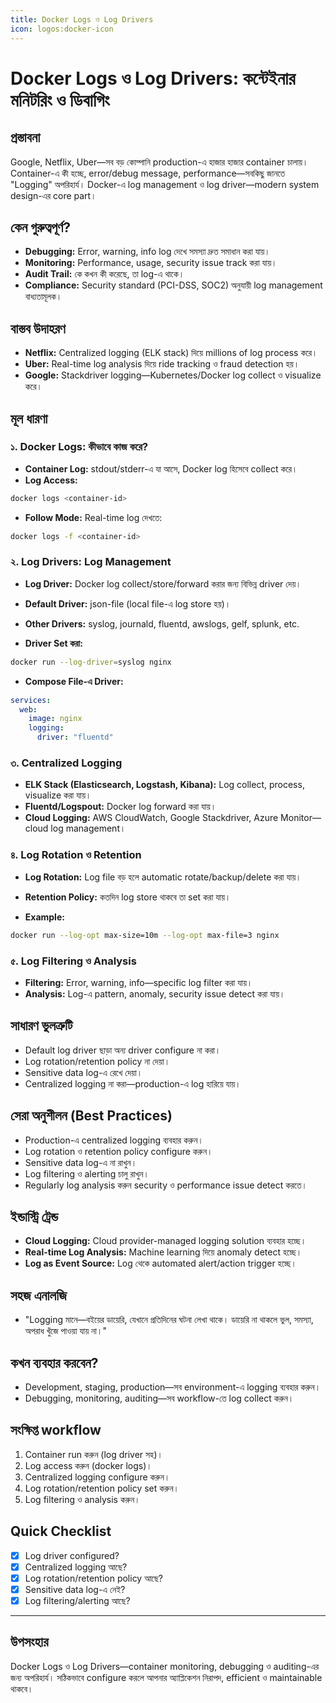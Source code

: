 ```yaml
---
title: Docker Logs ও Log Drivers
icon: logos:docker-icon
---
```


# Docker Logs ও Log Drivers: কন্টেইনার মনিটরিং ও ডিবাগিং

## প্রস্তাবনা

Google, Netflix, Uber—সব বড় কোম্পানি production-এ হাজার হাজার container চালায়। Container-এ কী হচ্ছে, error/debug message, performance—সবকিছু জানতে "Logging" অপরিহার্য। Docker-এ log management ও log driver—modern system design-এর core part।

## কেন গুরুত্বপূর্ণ?

- **Debugging:** Error, warning, info log দেখে সমস্যা দ্রুত সমাধান করা যায়।
- **Monitoring:** Performance, usage, security issue track করা যায়।
- **Audit Trail:** কে কখন কী করেছে, তা log-এ থাকে।
- **Compliance:** Security standard (PCI-DSS, SOC2) অনুযায়ী log management বাধ্যতামূলক।

## বাস্তব উদাহরণ

- **Netflix:** Centralized logging (ELK stack) দিয়ে millions of log process করে।
- **Uber:** Real-time log analysis দিয়ে ride tracking ও fraud detection হয়।
- **Google:** Stackdriver logging—Kubernetes/Docker log collect ও visualize করে।

## মূল ধারণা

### ১. Docker Logs: কীভাবে কাজ করে?

- **Container Log:** stdout/stderr-এ যা আসে, Docker log হিসেবে collect করে।
- **Log Access:**

```bash
docker logs <container-id>
```

- **Follow Mode:** Real-time log দেখতে:

```bash
docker logs -f <container-id>
```

### ২. Log Drivers: Log Management

- **Log Driver:** Docker log collect/store/forward করার জন্য বিভিন্ন driver দেয়।
- **Default Driver:** json-file (local file-এ log store হয়)।
- **Other Drivers:** syslog, journald, fluentd, awslogs, gelf, splunk, etc.

- **Driver Set করা:**

```bash
docker run --log-driver=syslog nginx
```

- **Compose File-এ Driver:**

```yaml
services:
  web:
    image: nginx
    logging:
      driver: "fluentd"
```

### ৩. Centralized Logging

- **ELK Stack (Elasticsearch, Logstash, Kibana):** Log collect, process, visualize করা যায়।
- **Fluentd/Logspout:** Docker log forward করা যায়।
- **Cloud Logging:** AWS CloudWatch, Google Stackdriver, Azure Monitor—cloud log management।

### ৪. Log Rotation ও Retention

- **Log Rotation:** Log file বড় হলে automatic rotate/backup/delete করা যায়।
- **Retention Policy:** কতদিন log store থাকবে তা set করা যায়।

- **Example:**

```bash
docker run --log-opt max-size=10m --log-opt max-file=3 nginx
```

### ৫. Log Filtering ও Analysis

- **Filtering:** Error, warning, info—specific log filter করা যায়।
- **Analysis:** Log-এ pattern, anomaly, security issue detect করা যায়।

## সাধারণ ভুলত্রুটি

- Default log driver ছাড়া অন্য driver configure না করা।
- Log rotation/retention policy না দেয়া।
- Sensitive data log-এ রেখে দেয়া।
- Centralized logging না করা—production-এ log হারিয়ে যায়।

## সেরা অনুশীলন (Best Practices)

- Production-এ centralized logging ব্যবহার করুন।
- Log rotation ও retention policy configure করুন।
- Sensitive data log-এ না রাখুন।
- Log filtering ও alerting চালু রাখুন।
- Regularly log analysis করুন security ও performance issue detect করতে।

## ইন্ডাস্ট্রি ট্রেন্ড

- **Cloud Logging:** Cloud provider-managed logging solution ব্যবহার হচ্ছে।
- **Real-time Log Analysis:** Machine learning দিয়ে anomaly detect হচ্ছে।
- **Log as Event Source:** Log থেকে automated alert/action trigger হচ্ছে।

## সহজ এনালজি

- "Logging মানে—বইয়ের ডায়েরি, যেখানে প্রতিদিনের ঘটনা লেখা থাকে। ডায়েরি না থাকলে ভুল, সমস্যা, অপরাধ খুঁজে পাওয়া যায় না।"

## কখন ব্যবহার করবেন?

- Development, staging, production—সব environment-এ logging ব্যবহার করুন।
- Debugging, monitoring, auditing—সব workflow-তে log collect করুন।

## সংক্ষিপ্ত workflow

1. Container run করুন (log driver সহ)।
2. Log access করুন (docker logs)।
3. Centralized logging configure করুন।
4. Log rotation/retention policy set করুন।
5. Log filtering ও analysis করুন।

## Quick Checklist

- [x] Log driver configured?
- [x] Centralized logging আছে?
- [x] Log rotation/retention policy আছে?
- [x] Sensitive data log-এ নেই?
- [x] Log filtering/alerting আছে?

---

## উপসংহার

Docker Logs ও Log Drivers—container monitoring, debugging ও auditing-এর জন্য অপরিহার্য। সঠিকভাবে configure করলে আপনার অ্যাপ্লিকেশন নিরাপদ, efficient ও maintainable থাকবে।

